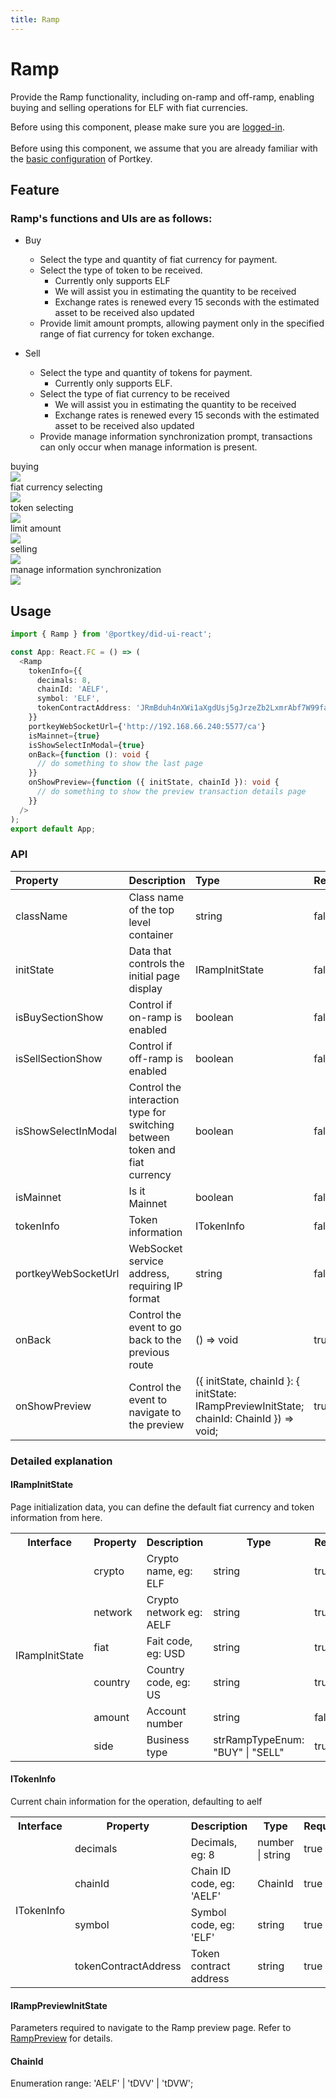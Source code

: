 ```yaml
---
title: Ramp
---
```



# Ramp

Provide the Ramp functionality, including on-ramp and off-ramp, enabling buying and selling operations for ELF with fiat currencies.

<HighlightBlock>
Before using this component, please make sure you are <a href="/docs/SDKs/UISDK/TypeScript/Document/SignIn">logged-in</a>.
<br/><br/>
Before using this component, we assume that you are already familiar with the <a href="/docs/SDKs/UISDK/TypeScript/Document/Configuration">basic configuration</a> of Portkey.
</HighlightBlock>

## Feature

### Ramp's functions and UIs are as follows:

-   Buy
    -   Select the type and quantity of fiat currency for payment.
    -   Select the type of token to be received.
        -   Currently only supports ELF
        -   We will assist you in estimating the quantity to be received
        -   Exchange rates is renewed every 15 seconds with the estimated asset to be received also updated
    -   Provide limit amount prompts, allowing payment only in the specified range of fiat currency for token exchange.

-   Sell
    -   Select the type and quantity of tokens for payment.
        -   Currently only supports ELF.
    -   Select the type of fiat currency to be received
        -   We will assist you in estimating the quantity to be received
        -   Exchange rates is renewed every 15 seconds with the estimated asset to be received also updated
    -   Provide manage information synchronization prompt, transactions can only occur when manage information is present.

<div style={{display: 'flex', justifyContent: 'space-between', alignItems: 'start', width: '100%'}}>
  <div style={{width: '32%'}}> 
    <div style={{textAlign: 'center', color: '#999'}}> buying </div>
    <img src='/img/ui-sdk/ui-for-buying.png'  width={'99.5%'} style={{border: '1px solid #dee2e8'}} />
  </div>
  <div  style={{width: '32%'}}> 
    <div style={{textAlign: 'center', color: '#999'}}> fiat currency selecting </div>
    <img src='/img/ui-sdk/ui-for-fiat-currency-selecting.png' width={'99.5%'} style={{border: '1px solid #dee2e8'}} />
  </div>
  <div  style={{width: '32%'}}> 
    <div style={{textAlign: 'center', color: '#999'}}> token selecting </div>
     <img src='/img/ui-sdk/ui-for-token-selecting.png' width={'99.5%'} style={{border: '1px solid #dee2e8'}} />
  </div>
</div>

<div style={{display: 'flex', justifyContent: 'space-between', alignItems: 'start', width: '100%'}}>
  <div style={{width: '32%'}}> 
    <div style={{textAlign: 'center', color: '#999'}}> limit amount </div>
    <img src='/img/ui-sdk/ui-for-limit-amount.png'  width={'99.5%'} style={{border: '1px solid #dee2e8'}} />
  </div>
  <div style={{width: '32%'}}> 
    <div style={{textAlign: 'center', color: '#999'}}> selling </div>
    <img src='/img/ui-sdk/ui-for-selling.png' width={'99.5%'} style={{border: '1px solid #dee2e8'}} />
  </div>
  <div style={{width: '32%'}}> 
    <div style={{textAlign: 'center', color: '#999'}}> manage information synchronization </div>
    <img src='/img/ui-sdk/ui-for-manage-information-synchronization.png' width={'99.5%'} style={{border: '1px solid #dee2e8'}} />
  </div>
</div>

## Usage

```typescript
import { Ramp } from '@portkey/did-ui-react';

const App: React.FC = () => (
  <Ramp
    tokenInfo={{
      decimals: 8,
      chainId: 'AELF',
      symbol: 'ELF',
      tokenContractAddress: 'JRmBduh4nXWi1aXgdUsj5gJrzeZb2LxmrAbf7W99faZSvoAaE',
    }}
    portkeyWebSocketUrl={'http://192.168.66.240:5577/ca'}
    isMainnet={true}
    isShowSelectInModal={true}
    onBack={function (): void {
      // do something to show the last page
    }}
    onShowPreview={function ({ initState, chainId }): void {
      // do something to show the preview transaction details page
    }}
  />
);
export default App;
```

### API

| Property            | Description                                                                | Type                                                                                      | Required   | Default       |
| :------------------ | :------------------------------------------------------------------------- | :---------------------------------------------------------------------------------------- | :-------- | :------------ |
| className           | Class name of the top level container                                      | string                                                                                    | false     | —             |
| initState           | Data that controls the initial page display                                | IRampInitState                                                                            | false     | —             |
| isBuySectionShow    | Control if on-ramp is enabled                                              | boolean                                                                                   | false     | true          |
| isSellSectionShow   | Control if off-ramp is enabled                                             | boolean                                                                                   | false     | true          |
| isShowSelectInModal | Control the interaction type for switching between token and fiat currency | boolean                                                                                   | false     | true          |
| isMainnet           | Is it Mainnet                                                              | boolean                                                                                   | false     | —             |
| tokenInfo           | Token information                                                          | ITokenInfo                                                                                | false     | —             |
| portkeyWebSocketUrl | WebSocket service address, requiring IP format                             | string                                                                                    | false     | —             |
| onBack              | Control the event to go back to the previous route                         | () => void                                                                                | true      | —             |
| onShowPreview       | Control the event to navigate to the preview                               | ({ initState, chainId }: { initState: IRampPreviewInitState; chainId: ChainId }) => void; | true      | —             |

### Detailed explanation

#### IRampInitState

Page initialization data, you can define the default fiat currency and token information from here.

<table>
  <tr>
    <th>Interface</th>
    <th>Property</th>
    <th>Description</th>
    <th>Type</th>
    <th>Required</th>
  </tr>
  <tr>
    <td rowspan="7">IRampInitState</td>
  </tr>
  <tr>
    <td>crypto</td>
    <td>Crypto name, eg: ELF</td>
    <td>string</td>
    <td>true</td>
  </tr>
  <tr>
    <td>network</td>
    <td>Crypto network eg: AELF</td>
    <td>string</td>
    <td>true</td>
  </tr>
  <tr>
    <td>fiat</td>
    <td>Fait code, eg: USD</td>
    <td>string</td>
    <td>true</td>
  </tr>
  <tr>
    <td>country</td>
    <td>Country code, eg: US</td>
    <td>string</td>
    <td>true</td>
  </tr>
  <tr>
    <td>amount</td>
    <td>Account number</td>
    <td>string</td>
    <td>false</td>
  </tr>
  <tr>
    <td>side</td>
    <td>Business type</td>
    <td>strRampTypeEnum: "BUY" | "SELL"</td>
    <td>true</td>
  </tr>
</table>

#### ITokenInfo

Current chain information for the operation, defaulting to aelf

<table>
  <tr>
    <th>Interface</th>
    <th>Property</th>
    <th>Description</th>
    <th>Type</th>
    <th>Required</th>
  </tr>
  <tr>
    <td rowspan="5">ITokenInfo</td>
  </tr>
  <tr>
    <td>decimals</td>
    <td>Decimals, eg: 8</td>
    <td>number | string</td>
    <td>true</td>
  </tr>
  <tr>
    <td>chainId</td>
    <td>Chain ID code, eg: 'AELF'</td>
    <td>ChainId</td>
    <td>true</td>
  </tr>
  <tr>
    <td>symbol</td>
    <td>Symbol code, eg: 'ELF'</td>
    <td>string</td>
    <td>true</td>
  </tr>
  <tr>
    <td>tokenContractAddress</td>
    <td>Token contract address</td>
    <td>string</td>
    <td>true</td>
  </tr>
</table>

#### IRampPreviewInitState

Parameters required to navigate to the Ramp preview page. Refer to [RampPreview](/docs/SDKs/UISDK/TypeScript/Document/RampPreview) for details.

#### ChainId

Enumeration range: 'AELF' \| 'tDVV' \| 'tDVW';
